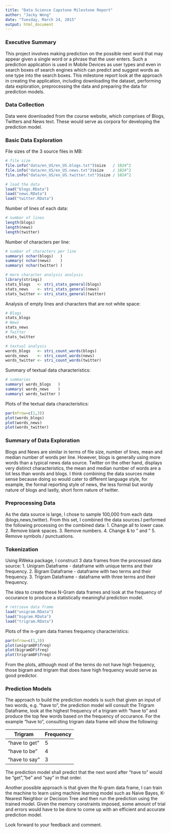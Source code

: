 ```yaml
---
title: "Data Science Capstone Milestone Report"
author: "Jacky Wong"
date: "Tuesday, March 24, 2015"
output: html_document
---
```


### Executive Summary

This project involves making prediction on the possible next word that may appear given a single word or a phrase that the user enters. Such a prediction application is used in Mobile Devices as user types and even in search boxes of search engines which can predict and suggest words as one type into the search boxes. This milestone report look at the approach in creating the application, including downloading the dataset, performing data exploration, preprocessing the data and preparing the data for prediction models.

### Data Collection
Data were downloaded from the course website, which comprises of Blogs, Twitters and News text. These would serve as corpora for developing the prediction model.

### Basic Data Exploration

File sizes of the 3 source files in MB:
```r
# file size 
file.info("data/en_US/en_US.blogs.txt")$size   / 1024^2
file.info("data/en_US/en_US.news.txt")$size    / 1024^2
file.info("data/en_US/en_US.twitter.txt")$size / 1024^2
```


```r
# load the data
load("blogs.RData")
load("news.RData")
load("twitter.RData")
```

Number of lines of each data:
```r
# number of lines
length(blogs)
length(news)
length(twitter)
```

Number of characters per line:
```r
# number of characters per line
summary( nchar(blogs)   )
summary( nchar(news)    )
summary( nchar(twitter) )
```
```r
# more character analysis analysis
library(stringi)
stats_blogs   <- stri_stats_general(blogs)
stats_news    <- stri_stats_general(news)
stats_twitter <- stri_stats_general(twitter)
```

Analysis of empty lines and characters that are not white space:
```r
# Blogs
stats_blogs
# News
stats_news
# Twitter
stats_twitter
```
```r
# textual analysis
words_blogs   <- stri_count_words(blogs)
words_news    <- stri_count_words(news)
words_twitter <- stri_count_words(twitter)
```

Summary of textual data characteristics:
```r
# summaries
summary( words_blogs   )
summary( words_news    )
summary( words_twitter )
```

Plots of the textual data characteristics:
```r
par(mfrow=c(1,3))
plot(words_blogs)
plot(words_news)
plot(words_twitter)
```

### Summary of Data Exploration
Blogs and News are similar in terms of file size, number of lines, mean and median number of words per line. However, blogs is generally using more words than a typical news data source. Twitter on the other hand, displays very distinct characteristics, the mean and median number of words are a lot less than words and blogs. I think combining the data sources make sense because doing so would cater to different language style, for example, the formal reporting style of news, the less formal but wordy nature of blogs and lastly, short form nature of twitter. 

### Preprocessing Data
As the data source is large, I chose to sample 100,000 from each data (blogs,news,twitter). From this set, I combined the data sources.I performed the following processing on the combined data:
1. Change all to lower case.
2. Remove blank spaces.
3. Remove numbers.
4. Change & to " and "
5. Remove symbols / punctuations.

### Tokenization
Using RWeka package, I construct 3 data frames from the processed data source:
1. Unigram Dataframe - dataframe with unique terms and their frequency.
2. Bigram Dataframe - dataframe with two terms and their frequency.
3. Trigram Dataframe - dataframe with three terms and their frequency. 

The idea to create these N-Gram data frames and look at the frequency of occurance to produce a statistically meaningful prediction model.

```r
# retrieve data frame
load("unigram.RData")
load("bigram.RData")
load("trigram.RData")
```
Plots of the n-gram data frames frequency characteristics:
```r
par(mfrow=c(1,3))
plot(unigramDF$freq)
plot(bigramDF$freq)
plot(trigramDF$freq)
```
From the plots, although most of the terms do not have high frequency, those bigram and trigram that does have high frequency would serve as good predictor. 

### Prediction Models
The approach to build the prediction models is such that given an input of two words, e.g. "have to", the prediction model will consult the Trigram Dataframe, look at the highest frequency of a trigram with "have to" and produce the top few words based on the frequency of occurance. For the example "have to", consulting trigram data frame will show the following:

Trigram       | Frequency
------------- | -------------
"have to get" | 5
"have to be"  | 4
"have to say" | 3

The prediction model shall predict that the next word after "have to" would be "get","be" and "say" in that order.

Another possible approach is that given the N-gram data frame, I can train the machine to learn using machine learning model such as Naive Bayes, K-Nearest Neighbor or Decision Tree and then run the prediction using the trained model. Given the memory constraints imposed, some amount of trial and errors would have to be done to come up with an efficient and accurate prediction model.

Look forward to your feedback and comment.